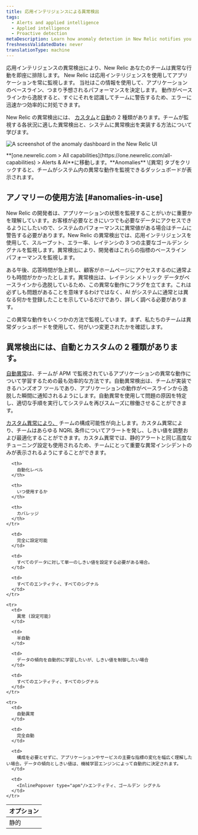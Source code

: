 ```yaml
---
title: 応用インテリジェンスによる異常検出
tags:
  - Alerts and applied intelligence
  - Applied intelligence
  - Proactive detection
metaDescription: Learn how anomaly detection in New Relic notifies you of unusual app behavior. Get notified in Slack or set up a custom webhook.
freshnessValidatedDate: never
translationType: machine
---
```



応用インテリジェンスの異常検出により、New Relic <InlinePopover type="alerts"/>あなたのチームは異常な行動を即座に排除します。 New Relic は応用インテリジェンスを使用してアプリケーションを常に監視します。 当社はこの情報を使用して、アプリケーションのベースライン、つまり予想されるパフォーマンスを決定します。 動作がベースラインから逸脱すると、すぐにそれを認識してチームに警告するため、エラーに迅速かつ効率的に対処できます。

New Relic の異常検出には、 [カスタム](/docs/alerts-applied-intelligence/applied-intelligence/anomaly-detection/custom-anomalies/)と[自動](/docs/alerts-applied-intelligence/applied-intelligence/anomaly-detection/automatic-anomalies/)の 2 種類があります。チームが監視する各状況に適した異常検出と、システムに異常検出を実装する方法について学びます。

<img
  title="A screenshot of the anomaly dashboard in the New Relic UI"
  alt="A screenshot of the anomaly dashboard in the New Relic UI"
  src={anomalyDashboard}
/>

<figcaption>
  **[one.newrelic.com > All capabilities](https://one.newrelic.com/all-capabilities) > Alerts & AI**に移動します。**Anomalies** \[異常] タブをクリックすると、チームがシステム内の異常な動作を監視できるダッシュボードが表示されます。  

</figcaption>

## アノマリーの使用方法 [#anomalies-in-use]

New Relic の開発者は、アプリケーションの状態を監視することがいかに重要かを理解しています。お客様が必要なときにいつでも必要なデータにアクセスできるようにしたいので、システムのパフォーマンスに異常値がある場合はチームに警告する必要があります。New Relic の異常検出では、応用インテリジェンスを使用して、スループット、エラー率、レイテンシの 3 つの主要なゴールデン シグナルを監視します。異常検出により、開発者はこれらの指標のベースライン パフォーマンスを監視します。

ある午後、応答時間が急上昇し、顧客がホームページにアクセスするのに通常よりも時間がかかったとします。異常検出は、レイテンシ メトリック データがベースラインから逸脱しているため、この異常な動作にフラグを立てます。これは必ずしも問題があることを意味するわけではなく、AI がシステムに通常とは異なる何かを登録したことを示しているだけであり、詳しく調べる必要があります。

この異常な動作をいくつかの方法で監視しています。まず、私たちのチームは異常ダッシュボードを使用して、何がいつ変更されたかを確認します。

## 異常検出には、自動とカスタムの 2 種類があります。

[自動異常](/docs/alerts-applied-intelligence/applied-intelligence/anomaly-detection/automatic-anomalies/)は、チームが APM で監視されているアプリケーションの異常な動作について学習するための最も効率的な方法です。自動異常検出は、チームが実装できるハンズオフ ツールであり、アプリケーションの動作がベースラインから逸脱した瞬間に通知されるようにします。自動異常を使用して問題の原因を特定し、適切な手順を実行してシステムを再びスムーズに稼働させることができます。

[カスタム異常により、](/docs/alerts-applied-intelligence/applied-intelligence/anomaly-detection/custom-anomalies/) チームの構成可能性が向上します。カスタム異常により、チームはあらゆる NQRL 条件についてアラートを発し、しきい値を調整および最適化することができます。カスタム異常では、静的アラートと同じ高度なチューニング設定も使用されるため、チームにとって重要な異常インシデントのみが表示されるようにすることができます。

<table>
  <thead>
    <tr>
      <th style={{ width: "200px" }}>
        オプション
      </th>

      <th>
        自動化レベル
      </th>

      <th>
        いつ使用するか
      </th>

      <th>
        カバレッジ
      </th>
    </tr>
  </thead>

  <tbody>
    <tr>
      <td>
        静的
      </td>

      <td>
        完全に設定可能
      </td>

      <td>
        すべてのデータに対して単一のしきい値を設定する必要がある場合。
      </td>

      <td>
        すべてのエンティティ、すべてのシグナル
      </td>
    </tr>

    <tr>
      <td>
        異常 (設定可能)
      </td>

      <td>
        半自動
      </td>

      <td>
        データの傾向を自動的に学習したいが、しきい値を制御したい場合
      </td>

      <td>
        すべてのエンティティ、すべてのシグナル
      </td>
    </tr>

    <tr>
      <td>
        自動異常
      </td>

      <td>
        完全自動
      </td>

      <td>
        構成を必要とせずに、アプリケーションやサービスの主要な指標の変化を幅広く理解したい場合。データの傾向としきい値は、機械学習エンジンによって自動的に決定されます。
      </td>

      <td>
        <InlinePopover type="apm"/>エンティティ、ゴールデン シグナル
      </td>
    </tr>
  </tbody>
</table>